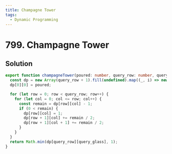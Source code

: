```yaml
---
title: Champagne Tower
tags:
  - Dynamic Programming
---
```


# 799. Champagne Tower

<Badges>
  <LevelBadge level="medium" />
  <TopicBadge name="Dynamic Programming" slug="dynamic-programming" />
</Badges>

## Solution

```typescript filename="solution.ts" copy
export function champagneTower(poured: number, query_row: number, query_glass: number): number {
  const dp = new Array(query_row + 1).fill(undefined).map((_, i) => new Array(i + 1).fill(0));
  dp[0][0] = poured;

  for (let row = 0; row < query_row; row++) {
    for (let col = 0; col <= row; col++) {
      const remain = dp[row][col] - 1;
      if (0 < remain) {
        dp[row][col] = 1;
        dp[row + 1][col] += remain / 2;
        dp[row + 1][col + 1] += remain / 2;
      }
    }
  }
  return Math.min(dp[query_row][query_glass], 1);
}
```

<ProblemLink
  codingSite="leetcode"
  href="https://leetcode.com/problems/champagne-tower"
  title="Champagne Tower"
/>
